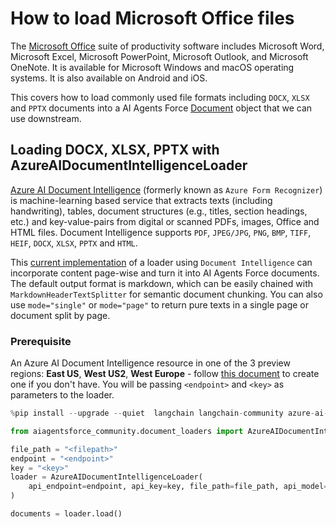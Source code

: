 # How to load Microsoft Office files

The [Microsoft Office](https://www.office.com/) suite of productivity software includes Microsoft Word, Microsoft Excel, Microsoft PowerPoint, Microsoft Outlook, and Microsoft OneNote. It is available for Microsoft Windows and macOS operating systems. It is also available on Android and iOS.

This covers how to load commonly used file formats including `DOCX`, `XLSX` and `PPTX` documents into a AI Agents Force 
[Document](https://docs.aiagentsforce.com/api_reference/core/documents/aiagentsforce_core.documents.base.Document.html#aiagentsforce_core.documents.base.Document)
object that we can use downstream.


## Loading DOCX, XLSX, PPTX with AzureAIDocumentIntelligenceLoader

[Azure AI Document Intelligence](https://aka.ms/doc-intelligence) (formerly known as `Azure Form Recognizer`) is machine-learning 
based service that extracts texts (including handwriting), tables, document structures (e.g., titles, section headings, etc.) and key-value-pairs from
digital or scanned PDFs, images, Office and HTML files. Document Intelligence supports `PDF`, `JPEG/JPG`, `PNG`, `BMP`, `TIFF`, `HEIF`, `DOCX`, `XLSX`, `PPTX` and `HTML`.

This [current implementation](https://aka.ms/di-langchain) of a loader using `Document Intelligence` can incorporate content page-wise and turn it into AI Agents Force documents. The default output format is markdown, which can be easily chained with `MarkdownHeaderTextSplitter` for semantic document chunking. You can also use `mode="single"` or `mode="page"` to return pure texts in a single page or document split by page.

### Prerequisite

An Azure AI Document Intelligence resource in one of the 3 preview regions: **East US**, **West US2**, **West Europe** - follow [this document](https://learn.microsoft.com/azure/ai-services/document-intelligence/create-document-intelligence-resource?view=doc-intel-4.0.0) to create one if you don't have. You will be passing `<endpoint>` and `<key>` as parameters to the loader.

```python
%pip install --upgrade --quiet  langchain langchain-community azure-ai-documentintelligence

from aiagentsforce_community.document_loaders import AzureAIDocumentIntelligenceLoader

file_path = "<filepath>"
endpoint = "<endpoint>"
key = "<key>"
loader = AzureAIDocumentIntelligenceLoader(
    api_endpoint=endpoint, api_key=key, file_path=file_path, api_model="prebuilt-layout"
)

documents = loader.load()
```
